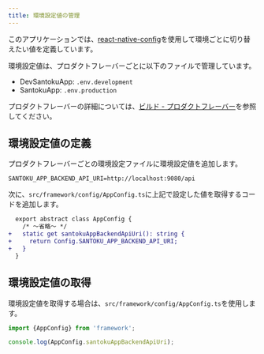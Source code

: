 ```yaml
---
title: 環境設定値の管理
---
```


このアプリケーションでは、[react-native-config](https://github.com/luggit/react-native-config)を使用して環境ごとに切り替えたい値を定義しています。

環境設定値は、プロダクトフレーバーごとに以下のファイルで管理しています。

- DevSantokuApp: `.env.development`
- SantokuApp: `.env.production`

プロダクトフレーバーの詳細については、[ビルド - プロダクトフレーバー](../build-configuration/product-flavor-configurations.mdx)を参照してください。

## 環境設定値の定義

プロダクトフレーバーごとの環境設定ファイルに環境設定値を追加します。

```text title=".env.[development/production]"
SANTOKU_APP_BACKEND_API_URI=http://localhost:9080/api
```

次に、`src/framework/config/AppConfig.ts`に上記で設定した値を取得するコードを追加します。

```diff jsx title="src/framework/config/AppConfig.ts"
  export abstract class AppConfig {
    /* ～省略～ */
+   static get santokuAppBackendApiUri(): string {
+     return Config.SANTOKU_APP_BACKEND_API_URI;
+   }
  }
```

## 環境設定値の取得

環境設定値を取得する場合は、`src/framework/config/AppConfig.ts`を使用します。

```typescript title="環境設定値を取得する方法"
import {AppConfig} from 'framework';

console.log(AppConfig.santokuAppBackendApiUri);
```
